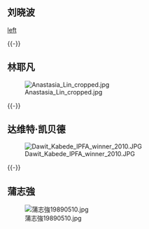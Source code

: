 ==刘晓波==
<!-- 合理使用文件：Liu_Xiaobo.jpg -->[[:File:Liu_Xiaobo.jpg|left]]

{{Cquote|仇恨会腐蚀一个人的智慧和良知，敌人意识将毒化一个民族的精神，煽动起你死我活的残酷斗争，毁掉一个社会的宽容和人性，阻碍一个国家走向自由民主的进程。所以，我希望自己能够超越个人的遭遇来看待国家的发展和社会的变化，以最大的善意对待政权的敌意，以爱化解恨。|《[[零八宪章|零八宪章]]》的主要起草人之一、[[2010年诺贝尔和平奖|2010年诺贝尔和平奖]]得主[[刘晓波|刘晓波]]}}

{{-}}

==林耶凡==
[[File:Anastasia_Lin_cropped.jpg|left]]

{{Cquote|作為一個加拿大人，我有自由不受威脅的發表言論，有自由選擇自己信仰，有自由支持自己心中的正義，有自由反對自己看到的不公，有自由選擇誰來管理我們的國家。為了自己和全人類的福祉，我將承諾捍衛這種珍貴的自由。——'''[[林耶凡|林耶凡]]'''}}

{{-}}

==达维特·凯贝德==
[[File:Dawit_Kabede_IPFA_winner_2010.JPG|left]]

{{Cquote|作為一名記者，我有義務批評埃塞俄比亞政權的執政，以改善民族問題。——'''[[达维特·凯贝德|达维特·凯贝德]]'''}}

{{-}}
==蒲志強==
[[File:蒲志強19890510.jpg|left]]

{{Cquote|我相信歷史。我不說謊言，是因為我對歷史真相有敬畏之心。任何說謊的人在歷史面前都會成為一個玩笑。任何玩弄歷史的人都沒有好下場。他們可以打扮歷史，但左右不了歷史。——'''[[浦志強|浦志強]]'''}}